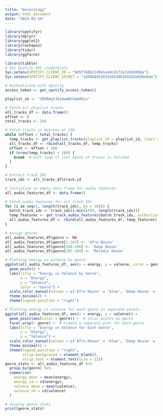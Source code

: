 ```yaml
---
title: "musicology"
output: html_document
date: "2024-02-14"
---
```

```r
library(spotifyr)
library(dplyr)
library(ggplot2)
library(reshape2)
library(tidyr)
library(ggforce)

library(tibble)
# Set Spotify API credentials
Sys.setenv(SPOTIFY_CLIENT_ID = "8d5f768621d941aa9cd172a7a56d2bba")
Sys.setenv(SPOTIFY_CLIENT_SECRET = "1d506845301544549b103282e036e6da")

# Authenticate with Spotify
access_token <- get_spotify_access_token()

playlist_id <- "1RhRAqYJA1mwmBtk4mXRju"

# Fetch all playlist tracks
all_tracks_df <- data.frame()
offset <- 0
total_tracks <- 284  

# Fetch tracks in batches of 100
while (offset < total_tracks) {
  temp_tracks <- get_playlist_tracks(playlist_id = playlist_id, limit = 100, offset = offset, authorization = access_token)
  all_tracks_df <- rbind(all_tracks_df, temp_tracks)
  offset <- offset + 100
  if (nrow(temp_tracks) < 100) {
    break  # Exit loop if last batch of tracks is fetched
  }
}

# Extract track IDs
track_ids <- all_tracks_df$track.id

# Initialize an empty data frame for audio features
all_audio_features_df <- data.frame()

# Fetch audio features for all track IDs
for (i in seq(1, length(track_ids), by = 100)) {
  batch_track_ids <- track_ids[i:min(i+99, length(track_ids))]
  temp_features <- get_track_audio_features(batch_track_ids, authorization = access_token)
  all_audio_features_df <- rbind(all_audio_features_df, temp_features)
}

# Assign genres
all_audio_features_df$genre <- NA
all_audio_features_df$genre[1:107] <- 'Afro House'
all_audio_features_df$genre[108:206] <- 'Deep House'
all_audio_features_df$genre[207:284] <- 'Melodic House'

# Plotting energy vs valence by genre
ggplot(all_audio_features_df, aes(x = energy, y = valence, color = genre)) +
  geom_point() +
  labs(title = "Energy vs Valence by Genre",
       x = "Energy",
       y = "Valence",
       color = "Genre") +
  scale_color_manual(values = c('Afro House' = 'blue', 'Deep House' = 'red', 'Melodic House' = 'green')) +
  theme_minimal() +
  theme(legend.position = "right")

# Plotting energy vs valence for each genre in separate panels
ggplot(all_audio_features_df, aes(x = energy, y = valence)) +
  geom_point(aes(color = genre)) +  # Color points by genre
  facet_wrap(~ genre) +  # Create a separate plot for each genre
  labs(title = "Energy vs Valence for Each Genre",
       x = "Energy",
       y = "Valence") +
  scale_color_manual(values = c('Afro House' = 'blue', 'Deep House' = 'red', 'Melodic House' = 'green')) +
  theme_minimal() +
  theme(legend.position = "right",
        strip.background = element_blank(),  
        strip.text = element_text(size = 12))  
genre_stats <- all_audio_features_df %>%
  group_by(genre) %>%
  summarise(
    energy_mean = mean(energy),
    energy_sd = sd(energy),
    valence_mean = mean(valence),
    valence_sd = sd(valence)
  )

# display genre stats
print(genre_stats)





```

